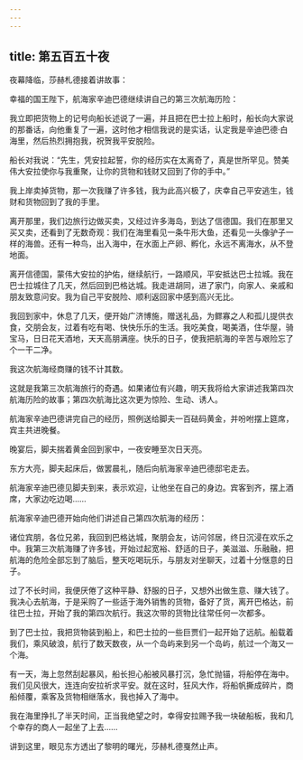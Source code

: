 ```yaml
---
---
---
```

title: 第五百五十夜
---






夜幕降临，莎赫札德接着讲故事：





幸福的国王陛下，航海家辛迪巴德继续讲自己的第三次航海历险：

我立即把货物上的记号向船长述说了一遍，并且把在巴士拉上船时，船长向大家说的那番话，向他重复了一遍，这时他才相信我说的是实话，认定我是辛迪巴德·白海里，然后热烈拥抱我，祝贺我平安脱险。

船长对我说：“先生，凭安拉起誓，你的经历实在太离奇了，真是世所罕见。赞美伟大安拉使你与我重聚，让你的货物和钱财又回到了你的手中。”

我上岸卖掉货物，那一次我赚了许多钱，我为此高兴极了，庆幸自己平安逃生，钱财和货物回到了我的手里。

离开那里，我们边旅行边做买卖，又经过许多海岛，到达了信德国。我们在那里又买又卖，还看到了无数奇观：我们在海里看见一条牛形大鱼，还看见一头像驴子一样的海兽。还有一种鸟，出入海中，在水面上产卵、孵化，永远不离海水，从不登地面。

离开信德国，蒙伟大安拉的护佑，继续航行，一路顺风，平安抵达巴士拉城。我在巴士拉城住了几天，然后回到巴格达城。我走进胡同，进了家门，向家人、亲戚和朋友致意问安。我为自己平安脱险、顺利返回家中感到高兴无比。

我回到家中，休息了几天，便开始广济博施，赠送礼品，为鳏寡之人和孤儿提供衣食，交朋会友，过着有吃有喝、快快乐乐的生活。我吃美食，喝美酒，住华屋，骑宝马，日日花天酒地，天天高朋满座。快乐的日子，使我把航海的辛苦与艰险忘了个一干二净。

我这次航海经商赚的钱不计其数。

这就是我第三次航海旅行的奇遇。如果诸位有兴趣，明天我将给大家讲述我第四次航海历险的故事；第四次航海比这次更为惊险、生动、诱人。

航海家辛迪巴德讲完自己的经历，照例送给脚夫一百砝码黄金，并吩咐摆上筵席，宾主共进晚餐。

晚宴后，脚夫揣着黄金回到家中，一夜安睡至次日天亮。

东方大亮，脚夫起床后，做罢晨礼，随后向航海家辛迪巴德邸宅走去。

航海家辛迪巴德见脚夫到来，表示欢迎，让他坐在自己的身边。宾客到齐，摆上酒席，大家边吃边喝……





航海家辛迪巴德开始向他们讲述自己第四次航海的经历：

诸位宾朋，各位兄弟，我回到巴格达城，聚朋会友，访问邻居，终日沉浸在欢乐之中。我第三次航海赚了许多钱，开始过起宽裕、舒适的日子，美滋滋、乐融融，把航海的危险全部忘到了脑后，整天吃喝玩乐，与朋友对坐聊天，过着十分惬意的日子。

过了不长时间，我便厌倦了这种平静、舒服的日子，又想外出做生意、赚大钱了。我决心去航海，于是采购了一些适于海外销售的货物，备好了货，离开巴格达，前往巴士拉，开始了我的第四次航行。我这次带的货物比往常任何一次都多。

到了巴士拉，我把货物装到船上，和巴士拉的一些巨贾们一起开始了远航。船载着我们，乘风破浪，航行了数天数夜，从一个岛屿来到另一个岛屿，航过一个海又一个海。

有一天，海上忽然刮起暴风，船长担心船被风暴打沉，急忙抛锚，将船停在海中。我们见风很大，连连向安拉祈求平安。就在这时，狂风大作，将船帆撕成碎片，商船倾覆，乘客及货物相继落水，我也掉入了海中。

我在海里挣扎了半天时间，正当我绝望之时，幸得安拉赐予我一块破船板，我和几个幸存的商人一起坐了上去……





讲到这里，眼见东方透出了黎明的曙光，莎赫札德戛然止声。